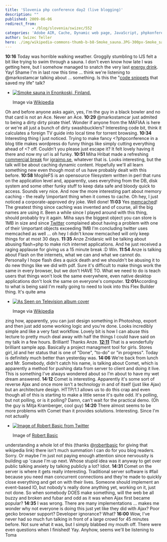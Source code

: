 ```yaml
---
title: 'Slovenia php conference day2 (live blogging)'
description: ""
published: 2009-06-06
redirect_from: 
            - /blog/slovenia/swizec/552
categories: 'Adobe AIR, Cache, Dynamic web page, JavaScript, phpkonferenca, Programming, Uncategorized'
author: Swizec Teller
hero: ./img/wikipedia-commons-thumb-b-b8-Smoke_sauna.JPG-300px-Smoke_sauna.jpg
---
```

**10:16** Today was horrible walking weather. Groggily stumbling to IJS felt a bit like trying to swim through a sauna. I don't even know how late I was getting here, but I somehow managed to snatch the very last [energy drink](http://en.wikipedia.org/wiki/Energy_drink "Energy drink"). Yay! Shame I'm in last row this time ... think we're listening to @markostamcar talking about ... something. Is this the "[code snippets](http://en.wikipedia.org/wiki/Snippet_%28programming%29 "Snippet (programming)") that saved my life" talk?

- [![Smoke sauna in Enonkoski, Finland.](./img/wikipedia-commons-thumb-b-b8-Smoke_sauna.JPG-300px-Smoke_sauna.jpg "Smoke sauna in Enonkoski, Finland.")](http://commons.wikipedia.org/wiki/Image:Smoke_sauna.JPG)

  Image via [Wikipedia](http://commons.wikipedia.org/wiki/Image:Smoke_sauna.JPG)

Oh and before anyone asks again, yes, I'm the guy in a black bowler and no that card is not an Ace. Never an Ace. **10:29** @markostamcar just admited to being a dirty dirty pirate thief. Wonder if anyone from the MAFIAA is here or we're all just a bunch of dirty swashbucklers? Interesting code bit, think it calculates a foreign TV guide into local time for torrent browsing. **10:34** Interesting thing I just noticed. Trying to make fancy &lt;?phpconference in a blog title makes wordpress do funny things like simply cutting everything ahead of &lt;? off. Couldn't you please just escape it? It felt lovely having it there and now my url is all funky. **10:51** Miha Hribat made a refreshing [commercial break](http://en.wikipedia.org/wiki/Commercial_break "Commercial break") for [igrajmo.se](http://www.igrajmo.se "Igrajmo.se"), whatever that is. Looks interesting, but the talk will be about caching dynamic content. Hopefully we'll all learn something new even though most of us have probably dealt with this before. **10:58** MogileFS is an opensource filesystem written in perl that runs on the application level and, apparently, uses everything from the DB, disk system and some other funky stuff to keep data safe and bloody quick to access. Sounds very nice. And now the more interesting part about memory caching - the really \\important thing when it comes to cache. Oh hey, I just noticed a corporate-approved dry joke. Well done! **11:03** Yes [memcached](http://www.danga.com/memcached/ "Memcached")! The greatest thing since caching was invented and of course, all the big names are using it. Been a while since I played around with this thing, should probably try it again. Miha says the biggest object you can store is 1MB in size and since [Twitter](http://twitter.com "Twitter") complained about having a problem with one of their \\important objects exceeding 1MB I'm concluding twitter uses memcached as well ... oh hey I didn't know memcached will only keep things for at most 30 days. **11:35** Anze Znidarsic will be talking about abusing flash+php to make rich internet applications. And he just received a raging applause for giving us a 15 minute break :D Win. **11:54** Anze is talking about Flash on the internets, what we can and what we cannot do. Personally I hope flash dies a quick death and we shouldn't be abusing it to do new things like we did with pdf. Sure it's difficult to make things work the same in every browser, but we don't HAVE TO. What we need to do is teach users that things won't look the same everywhere, even native desktop applications don't look the same on everyone's computer. **12:01**According to what is being said I'm really going to need to look into this Flex Builder thing. It's quite ama

- [![As Seen on Television album cover](http://upload.wikimedia.org/wikipedia/en/0/05/AsSeenOnTelevision.jpg "As Seen on Television album cover")](http://en.wikipedia.org/wiki/Image:AsSeenOnTelevision.jpg)

  Image via [Wikipedia](http://en.wikipedia.org/wiki/Image:AsSeenOnTelevision.jpg)

zing how, apparently, you can just design something in Photoshop, export and then just add some working logic and you're done. Looks incredibly simple and like a very fast workflow. Lovely bit is how I can abuse this lecture to pretty much deal away with half the things I could have said on my talk in a few hours. Brilliant! Thanks Anze. [**12:11**](http://commons.wikipedia.org/wiki/Image:CeBIT_2006_Philips_3D_Display_42_3D6W01_WOW_Richardson_Electronics_KUKFilm_1298_by_HDTVTotalDOTcom.jpg) That is a wonderfully brilliant sample app. Basically a project managment tool for girls. Stores girl_id and her status that is one of "Done", "to-do" or "in progress". Today is definitely much better than yesterday was. **14:06** We're back from lunch and Mr. Somebody, didn't catch his name, is talking about Comet, which is apparently a method for pushing data from server to client and doing it live. This is something I've always wondered about so I'm about to have my wet dream answered. **14:12** Comet is interesting. Apparently it's some sort of reverse Ajax and once more isn't a technology in and of itself (just like Ajax) but an architecture design. HTTP/1.1 allows us to do this crap and even though all of this is starting to make a little sense it's quite odd. It's polling, but not polling, or is it polling? Damn, can't wait for the practical demo. (Oh the guy is Mitja Kramberger, cool guy) **14:20** There almost seems to be more problems with Comet than it provides solutions. Interesting. Since I'm not actually

- [![Image of Robert Basic from Twitter](http://s3.amazonaws.com/twitter_production/profile_images/184481624/mewhoelse100_normal.jpg "Image of Robert Basic from Twitter")](http://twitter.com/robertbasic)

  Image of [Robert Basic](http://twitter.com/robertbasic)

understanding a whole lot of this (thanks @[robertbasic](http://robertbasic.com "Robert Basic") for giving that wikipedia link) there isn't much summation I can do for you blog readers. Sorry. Or maybe I'm just not paying enough attention since nervousity is building up 'cause I'm up next. Whose stupid idea was it anyway to get over public talking anxiety by talking publicly a lot? Idiot. **14:31** Comet on the server is where it gets really interesting. Traditional server software is #fail because you need man concurrent connections and they're made to quickly close everything and get on with their lives. Someone should implement an event-based IO, but nobody's really done anything yet, working on it, just not done. So when somebody DOES make something, will the web be all buzzy and broken and fubar and odd as it was when Ajax first became popular? **14:35** I was wrong. There are many implementations ... makes me wonder why not everyone is doing this just yet like they did with Ajax? Poor gecko browser support? Developer ignorance? What? **16:00** Wow, I've never had so much fun talking in front of a large crowd for 45 minutes before. Not sure what it was, but I simply blabbed my mouth off. There were even questions when I finished! Yay. Anyhow, seems we'll be listening to Toma